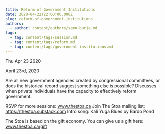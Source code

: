```yaml
---
title: Reform of Government Institutions
date: 2020-04-22T22:00:00.000Z
slug: reform-of-government-institutions
authors:
  - author: content/authors/samo-burja.md
tags:
  - tag: content/tags/session.md
  - tag: content/tags/reform.md
  - tag: content/tags/government-institutions.md
---
```






Thu Apr 23 2020

April 23rd, 2020

Are all new government agencies created by congressional committees, or does the historical record suggest something else is possible? Discusses when private individuals have the capacity to effectively reform government.

RSVP for more sessions: www.thestoa.ca
Join The Stoa mailing list: https://thestoa.substack.com
Intro song: Kali Yuga Blues by Bardo Pond

The Stoa is based on the gift economy. You can give us a gift here: www.thestoa.ca/gift


